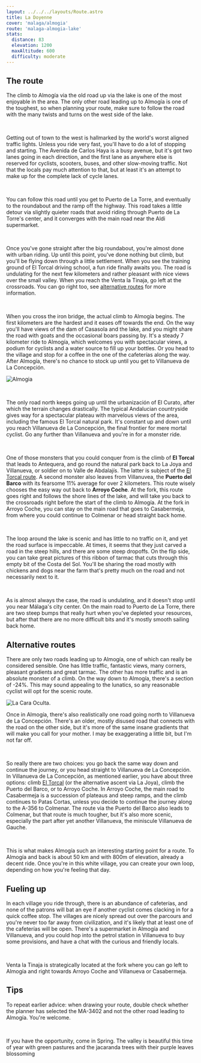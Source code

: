 ```yaml
---
layout: ../../../layouts/Route.astro
title: La Doyenne
cover: 'malaga/almogia'
route: 'malaga-almogia-lake'
stats:
  distance: 83
  elevation: 1200
  maxAltitude: 600
  difficulty: moderate
---
```


## The route

The climb to Almogía via the old road up via the lake is one of the most enjoyable in the area.
The only other road leading up to Almogía is one of the toughest, so when planning your route, make sure to follow the road with the many twists and turns on the west side of the lake.

&nbsp;

Getting out of town to the west is hallmarked by the world's worst aligned traffic lights. Unless you ride very fast, you'll have to do a lot of stopping and starting.
The Avenida de Carlos Haya is a busy avenue, but it's got two lanes going in each direction, and the first lane as anywhere else is reserved for cyclists, scooters, buses, and other slow-moving traffic. 
Not that the locals pay much attention to that, but at least it's an attempt to make up for the complete lack of cycle lanes.

&nbsp;

You can follow this road until you get to Puerto de La Torre, and eventually to the roundabout and the ramp off the highway.
This road takes a little detour via slightly quieter roads that avoid riding through Puerto de La Torre's center, and it converges with the main road near the Aldi supermarket.

&nbsp;

Once you've gone straight after the big roundabout, you're almost done with urban riding.
Up until this point, you've done nothing but climb, but you'll be flying down through a little settlement. 
When you see the training ground of El Torcal driving school, a fun ride finally awaits you.
The road is undulating for the next few kilometers and rather pleasant with nice views over the small valley.
When you reach the Venta la Tinaja, go left at the crossroads. You can go right too, see [alternative routes](#alternative-routes) for more information.

&nbsp;

When you cross the iron bridge, the actual climb to Almogía begins. The first kilometers are the hardest and it eases off towards the end.
On the way you'll have views of the dam of Casasola and the lake, and you might share the road with goats and the occasional boars passing by.
It's a steady 7 kilometer ride to Almogía, which welcomes you with spectacular views, a podium for cyclists and a water source to fill up your bottles. 
Or you head to the village and stop for a coffee in the one of the cafeterías along the way. After Almogía, there's no chance to stock up until you get to Villanueva de La Concepción.

<img
  src="/routes/almogia/climb.png"
  alt="Almogia"
  class="mt-4 mb-8"
  height={800}
/>

&nbsp;

The only road north keeps going up until the urbanización of El Curato, after which the terrain changes drastically.
The typical Andalucian countryside gives way for a spectacular plateau with marvelous views of the area, including the famous El Torcal natural park. 
It's constant up and down until you reach Villanueva de La Concepción, the final frontier for mere mortal cyclist. Go any further than Villanueva and you're in for a monster ride.

&nbsp;

One of those monsters that you could conquer from is the climb of **El Torcal** that leads to Antequera, and go round the natural park back to La Joya and Villanueva, or soldier on to Valle de Abdalajís.
The latter is subject of the [El Torcal route](/destinations/spain/malaga/torcal). A second monster also leaves from Villanuvea, the **Puerto del Barco** with its fearsome 11% average for over 2 kilometers.
This route wisely chooses the easy way out back to **Arroyo Coche**. At the fork, this route goes right and follows the shore lines of the lake, and will take you back to the crossroads right before the start of the climb to Almogía.
At the fork in Arroyo Coche, you can stay on the main road that goes to Casabermeja, from where you could continue to Colmenar or head straight back home.

&nbsp;

The loop around the lake is scenic and has little to no traffic on it, and yet the road surface is impeccable.
At times, it seems that they just carved a road in the steep hills, and there are some steep dropoffs. 
On the flip side, you can take great pictures of this ribbon of tarmac that cuts through this empty bit of the Costa del Sol.
You'll be sharing the road mostly with chickens and dogs near the farm that's pretty much on the road and not necessarily next to it.

&nbsp;

As is almost always the case, the road is undulating, and it doesn't stop until you near Málaga's city center.
On the main road to Puerto de La Torre, there are two steep bumps that really hurt when you've depleted your resources, but after that there are no more difficult bits and it's mostly smooth sailing back home.


## Alternative routes

There are only two roads leading up to Almogía, one of which can really be considered sensible. One has little traffic, fantastic views, many corners, pleasant gradients and great tarmac.
The other has more traffic and is an absolute monster of a climb. On the way down to Almogía, there's a section of -24%. 
This may sound appealing to the lunatics, so any reasonable cyclist will opt for the scenic route.

<img
  src="/routes/almogia/climb-2.webp"
  alt="La Cara Oculta."
  class="mt-4 mb-8"
  height={200}
  width={750}
/>

Once in Almogía, there's also realistically one road going north to Villanueva de La Concepción. 
There's an older, mostly disused road that connects with the road on the other side, but it's more of the same insane gradients that will make you call for your mother.
I may be exaggerating a little bit, but I'm not far off.

&nbsp;

So really there are two choices: you go back the same way down and continue the journey, or you head straight to Villanueva de La Concepción.
In Villanueva de La Concepción, as mentioned earlier, you have about three options: climb [El Torcal](/destinations/spain/malaga/torcal) (or the alternative ascent via La Joya), climb the Puerto del Barco, or to Arroyo Coche. 
In Arroyo Coche, the main road to Casabermeja is a succession of plateaus and steep ramps, and the climb continues to Patas Cortas, unless you decide to continue the journey along to the A-356 to Colmenar.
The route via the Puerto del Barco also leads to Colmenar, but that route is much tougher, but it's also more scenic, especially the part after yet another Villanueva, the miniscule Villanueva de Gauche.

&nbsp;

This is what makes Almogía such an interesting starting point for a route. To Almogía and back is about 50 km and with 800m of elevation, already a decent ride.
Once you're in this white village, you can create your own loop, depending on how you're feeling that day.

## Fueling up

In each village you ride through, there is an abundance of cafeterías, and none of the patrons will bat an eye if another cyclist comes clacking in for a quick coffee stop.
The villages are nicely spread out over the parcours and you're never too far away from civilization, and it's likely that at least one of the cafeterías will be open.
There's a supermarket in Almogía and Villanueva, and you could hop into the petrol station in Villanueva to buy some provisions, and have a chat with the curious and friendly locals.

&nbsp;

Venta la Tinaja is strategically located at the fork where you can go left to Almogía and right towards Arroyo Coche and Villanueva or Casabermeja.

## Tips

To repeat earlier advice: when drawing your route, double check whether the planner has selected the MA-3402 and not the other road leading to Almogía. 
You're welcome.

&nbsp;

If you have the opportunity, come in Spring. The valley is beautiful this time of year with green pastures and the jacaranda trees with their purple leaves blossoming